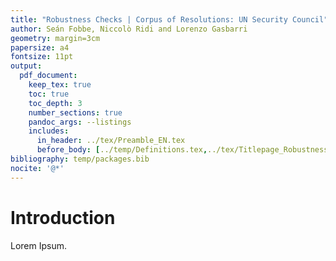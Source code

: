 ```yaml
---
title: "Robustness Checks | Corpus of Resolutions: UN Security Council"
author: Seán Fobbe, Niccolò Ridi and Lorenzo Gasbarri
geometry: margin=3cm
papersize: a4
fontsize: 11pt
output:
  pdf_document:
    keep_tex: true
    toc: true
    toc_depth: 3
    number_sections: true
    pandoc_args: --listings
    includes:
      in_header: ../tex/Preamble_EN.tex
      before_body: [../temp/Definitions.tex,../tex/Titlepage_Robustness.tex]
bibliography: temp/packages.bib
nocite: '@*'
---
```






# Introduction

Lorem Ipsum.

